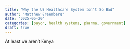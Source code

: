 ```yaml
---
title: "Why the US Healthcare System Isn't So Bad"
author: "Matthew Greenberg"
date: "2025-05-20"
categories: [payor, health systems, pharma, government]
draft: true
---
```


At least we aren't Kenya